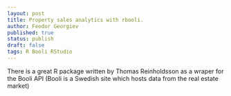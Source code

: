```yaml
---
layout: post
title: Property sales analytics with rbooli.
author: Feodor Georgiev
published: true
status: publish
draft: false
tags: R Booli RStudio
---
```

 
There is a great R package written by Thomas Reinholdsson as a wraper for the Booli API (Booli is a Swedish site which hosts data from the real estate market)
